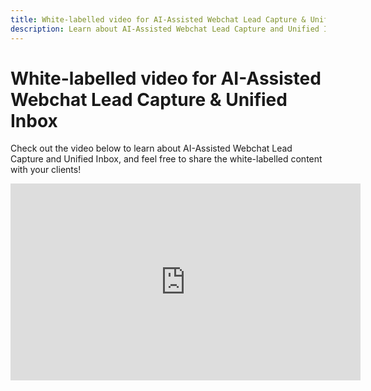 ```yaml
---
title: White-labelled video for AI-Assisted Webchat Lead Capture & Unified Inbox
description: Learn about AI-Assisted Webchat Lead Capture and Unified Inbox through a white-labelled video that you can share with clients
---
```


# White-labelled video for AI-Assisted Webchat Lead Capture & Unified Inbox

Check out the video below to learn about AI-Assisted Webchat Lead Capture and Unified Inbox, and feel free to share the white-labelled content with your clients!

<iframe src="https://fast.wistia.com/embed/iframe/worcts463g" width="560" height="315" frameBorder="0" allow="autoplay; fullscreen" allowFullScreen></iframe>